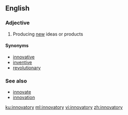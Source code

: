 ==English==

===Adjective===
{{en-adj}}

# Producing [[new]] ideas or products

====Synonyms====
* [[innovative]]
* [[inventive]]
* [[revolutionary]]

===See also===
* [[innovate]]
* [[innovation]]

[[ku:innovatory]]
[[ml:innovatory]]
[[vi:innovatory]]
[[zh:innovatory]]